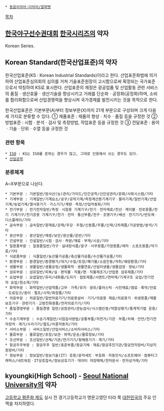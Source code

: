  * [[동음이의어·다의어/알파벳]]

[[목차]]
== [[한국야구선수권대회]] [[한국시리즈]]의 약자 ==
Korean Series.

== Korean Standard(한국산업표준)의 약자 ==
한국산업표준(KS : Korean Industrial Standards)이라고 한다. 산업표준화법에 의거하여 산업표준심의회의 심의를 거쳐 기술표준원장이 고시함으로써 확정되는 국가표준으로서 약칭하여 KS로 표시한다. 산업표준의 제정은 광공업품 및 산업활동 관련 서비스의 품질ㆍ생산효율ㆍ생산기술을 향상시키고 거래를 단순화ㆍ공정화(공정화)하며, 소비를 합리화함으로써 산업경쟁력을 향상시켜 국가경제를 발전시키는 것을 목적으로 한다.

한국산업표준은 기본부문(A)부터 정보부문(X)까지 21개 부문으로 구성되며 크게 다음 세 가지로 분류할 수 있다. 
① 제품표준 : 제품의 향상ㆍ치수ㆍ품질 등을 규정한 것 
② 방법표준 : 시험ㆍ분석ㆍ검사 및 측정방법, 작업표준 등을 규정한 것 
③ 전달표준 : 용어ㆍ기술ㆍ단위ㆍ수열 등을 규정한 것 


=== 관련 항목 ===
 * [[ISO]] : KS는 ISO를 준하는 경우가 많고, 그대로 인용해서 쓰는 경우도 있다.
 * [[산업공학]]
=== 분류체계 ===
A~X부문으로 나뉜다.
 * 기본부문 : 기본일반/방사선(능)관리/가이드/인간공학/신인성관리/문화/사회시스템/기타
 * 기계부문 : 기계일반/기계요소/공구/공작기계/측정계산용기계기구ㆍ물리기계/일반기계/산업기계/농업기계/열사용기기ㆍ가스기기/계량ㆍ측정/산업자동화/기타
 * 전기부문 : 전기전자일반/측정ㆍ시험용 기계기구/전기ㆍ전자재료/전선ㆍ케이블ㆍ전로용품/전기 기계기구/전기응용 기계기구/전기ㆍ전자ㆍ통신부품/전구ㆍ조명기구/배선ㆍ전기기기/반도체ㆍ디스플레이/기타
 * 금속부문 : 금속일반/원재료/강재/주강ㆍ주철/신동품/주물/신재/2차제품/가공방법/분석/기타
 * 광산부문 : 광산일반/채광/보안/광산물/운반/기타
 * 건설부문 : 건설일반/시험ㆍ검사ㆍ측량/재료ㆍ부재/시공/기타
 * 일용품부문 : 일용품일반/가구ㆍ실내장식품/문구ㆍ사무용품/가정용품/레저ㆍ스포츠용품/악기류/기타
 * 식료품부문 : 식품일반/농산물가공품/축산물가공품/수산물가공품/기타
 * 환경부문 : 환경일반/환경평가/대기/수질/토양/폐기물/소음진동/악취/해양환경/기타
 * 생물부문 : 생물일반/생물공정/생물화학ㆍ생물연료/산업미생물/생물검정ㆍ정보/기타
 * 섬유부문 : 섬유일반/피복/실ㆍ편직물ㆍ직물/편ㆍ직물제조기/산업용 섬유제품/기타
 * 요업부문 : 요업일반/유리/내화물/도자기ㆍ점토제품/시멘트/연마재/기계구조 요업/전기전자 요업/원소재/기타
 * 화학부문 : 화학일반/산업약품/고무ㆍ가죽/유지ㆍ광유/플라스틱ㆍ사진재료/염료ㆍ폭약/안료ㆍ도료잉크/종이ㆍ펄프/시약/화장품/기타
 * 의료부문 : 의료일반/일반의료기기/의료용설비ㆍ기기/의료용 재료/의료용기ㆍ위생용품/재활보조기구ㆍ관련기기ㆍ고령친화용품/전자의료기기/기타
 * 품질경영부문 : 품질경영 일반/공장관리/관능검사/시스템인증/적합성평가/통계적기법 응용/기타
 * 수송기계부문 : 수송기계일반/시험검사방법/공통부품/자전거/기관ㆍ부품/차쳬ㆍ안전/전기전자장치ㆍ계기/수리기기/철도/이륜자동차/기타
 * 서비스부문 : 서비스일반/산업서비스/소비자서비스/기타
 * 물류부문 : 물류일반/포장/보관ㆍ하역/운송/물류정보/기타
 * 조선부문 : 조선일반/선체/기관/전기기기/항해용기기ㆍ계기/기타
 * 항공우주부문 : 항공우주 일반/표준부품/항공기체ㆍ재료/항공추진기관/항공전자장비/지상지원장비/기타
 * 정보부문 : 정보일반/정보기술(IT) 응용/문자세트ㆍ부호화ㆍ자동인식/소프트웨어ㆍ컴퓨터그래픽스/네트워킹ㆍIT상호접속/정보상호기기ㆍ데이터 저장매체/전자문서ㆍ전자상거래/기타 


== kyoungki(High School) - [[서울대학교|Seoul National University]]의 약자 ==
[[고등학교 평준화 제도]] 실시 전 경기고등학교가 명문고였던 터라 쭉 [[대한민국]]의 주요 인맥을 차지하였다.
